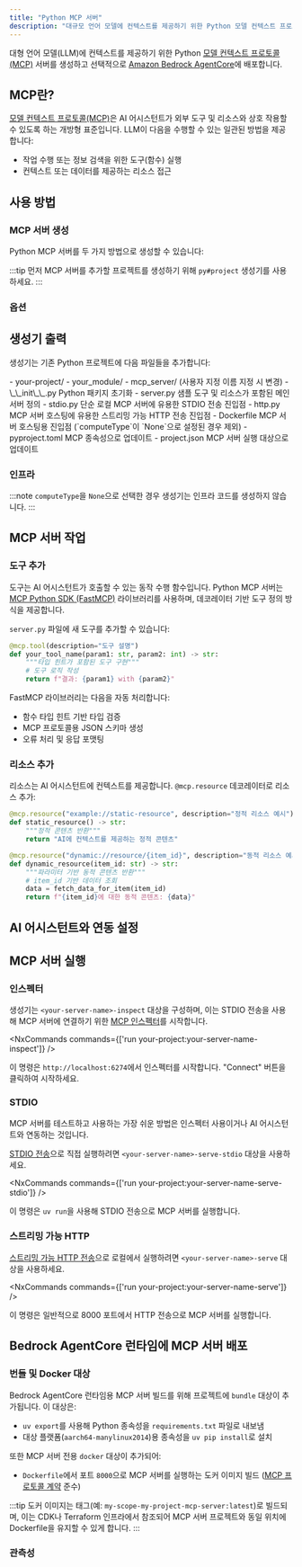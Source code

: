 ```yaml
---
title: "Python MCP 서버"
description: "대규모 언어 모델에 컨텍스트를 제공하기 위한 Python 모델 컨텍스트 프로토콜(MCP) 서버 생성"
---
```



대형 언어 모델(LLM)에 컨텍스트를 제공하기 위한 Python [모델 컨텍스트 프로토콜(MCP)](https://modelcontextprotocol.io/) 서버를 생성하고 선택적으로 [Amazon Bedrock AgentCore](https://docs.aws.amazon.com/bedrock-agentcore/latest/devguide/)에 배포합니다.

## MCP란?

[모델 컨텍스트 프로토콜(MCP)](https://modelcontextprotocol.io/)은 AI 어시스턴트가 외부 도구 및 리소스와 상호 작용할 수 있도록 하는 개방형 표준입니다. LLM이 다음을 수행할 수 있는 일관된 방법을 제공합니다:

- 작업 수행 또는 정보 검색을 위한 도구(함수) 실행
- 컨텍스트 또는 데이터를 제공하는 리소스 접근

## 사용 방법

### MCP 서버 생성

Python MCP 서버를 두 가지 방법으로 생성할 수 있습니다:

<RunGenerator generator="py#mcp-server" />

:::tip
먼저 MCP 서버를 추가할 프로젝트를 생성하기 위해 <Link path="/guides/python-project">`py#project`</Link> 생성기를 사용하세요.
:::

### 옵션

<GeneratorParameters generator="py#mcp-server" />

## 생성기 출력

생성기는 기존 Python 프로젝트에 다음 파일들을 추가합니다:

<FileTree>
  - your-project/
    - your_module/
      - mcp_server/ (사용자 지정 이름 지정 시 변경)
        - \_\_init\_\_.py Python 패키지 초기화
        - server.py 샘플 도구 및 리소스가 포함된 메인 서버 정의
        - stdio.py 단순 로컬 MCP 서버에 유용한 STDIO 전송 진입점
        - http.py MCP 서버 호스팅에 유용한 스트리밍 가능 HTTP 전송 진입점
        - Dockerfile MCP 서버 호스팅용 진입점 (`computeType`이 `None`으로 설정된 경우 제외)
    - pyproject.toml MCP 종속성으로 업데이트
    - project.json MCP 서버 실행 대상으로 업데이트
</FileTree>

### 인프라

:::note
`computeType`을 `None`으로 선택한 경우 생성기는 인프라 코드를 생성하지 않습니다.
:::

<Snippet name="shared-constructs" />

<Snippet name="mcp/shared-constructs" />

## MCP 서버 작업

### 도구 추가

도구는 AI 어시스턴트가 호출할 수 있는 동작 수행 함수입니다. Python MCP 서버는 [MCP Python SDK (FastMCP)](https://github.com/modelcontextprotocol/python-sdk) 라이브러리를 사용하며, 데코레이터 기반 도구 정의 방식을 제공합니다.

`server.py` 파일에 새 도구를 추가할 수 있습니다:

```python
@mcp.tool(description="도구 설명")
def your_tool_name(param1: str, param2: int) -> str:
    """타입 힌트가 포함된 도구 구현"""
    # 도구 로직 작성
    return f"결과: {param1} with {param2}"
```

FastMCP 라이브러리는 다음을 자동 처리합니다:
- 함수 타입 힌트 기반 타입 검증
- MCP 프로토콜용 JSON 스키마 생성
- 오류 처리 및 응답 포맷팅

### 리소스 추가

리소스는 AI 어시스턴트에 컨텍스트를 제공합니다. `@mcp.resource` 데코레이터로 리소스 추가:

```python
@mcp.resource("example://static-resource", description="정적 리소스 예시")
def static_resource() -> str:
    """정적 콘텐츠 반환"""
    return "AI에 컨텍스트를 제공하는 정적 콘텐츠"

@mcp.resource("dynamic://resource/{item_id}", description="동적 리소스 예시")
def dynamic_resource(item_id: str) -> str:
    """파라미터 기반 동적 콘텐츠 반환"""
    # item_id 기반 데이터 조회
    data = fetch_data_for_item(item_id)
    return f"{item_id}에 대한 동적 콘텐츠: {data}"
```

## AI 어시스턴트와 연동 설정

<Snippet name="mcp/configuration-py" parentHeading="Configuring with AI Assistants" />

## MCP 서버 실행

### 인스펙터

생성기는 `<your-server-name>-inspect` 대상을 구성하며, 이는 STDIO 전송을 사용해 MCP 서버에 연결하기 위한 [MCP 인스펙터](https://github.com/modelcontextprotocol/inspector)를 시작합니다.

<NxCommands commands={['run your-project:your-server-name-inspect']} />

이 명령은 `http://localhost:6274`에서 인스펙터를 시작합니다. "Connect" 버튼을 클릭하여 시작하세요.

### STDIO

MCP 서버를 테스트하고 사용하는 가장 쉬운 방법은 인스펙터 사용이거나 AI 어시스턴트와 연동하는 것입니다.

[STDIO 전송](https://modelcontextprotocol.io/docs/concepts/transports#standard-input%2Foutput-stdio)으로 직접 실행하려면 `<your-server-name>-serve-stdio` 대상을 사용하세요.

<NxCommands commands={['run your-project:your-server-name-serve-stdio']} />

이 명령은 `uv run`을 사용해 STDIO 전송으로 MCP 서버를 실행합니다.

### 스트리밍 가능 HTTP

[스트리밍 가능 HTTP 전송](https://modelcontextprotocol.io/docs/concepts/transports#streamable-http)으로 로컬에서 실행하려면 `<your-server-name>-serve` 대상을 사용하세요.

<NxCommands commands={['run your-project:your-server-name-serve']} />

이 명령은 일반적으로 8000 포트에서 HTTP 전송으로 MCP 서버를 실행합니다.

## Bedrock AgentCore 런타임에 MCP 서버 배포

<Snippet name="mcp/bedrock-deployment" parentHeading="Deploying Your MCP Server to Bedrock AgentCore Runtime" />

### 번들 및 Docker 대상

Bedrock AgentCore 런타임용 MCP 서버 빌드를 위해 프로젝트에 `bundle` 대상이 추가됩니다. 이 대상은:

- `uv export`를 사용해 Python 종속성을 `requirements.txt` 파일로 내보냄
- 대상 플랫폼(`aarch64-manylinux2014`)용 종속성을 `uv pip install`로 설치

또한 MCP 서버 전용 `docker` 대상이 추가되어:

- `Dockerfile`에서 포트 `8000`으로 MCP 서버를 실행하는 도커 이미지 빌드 ([MCP 프로토콜 계약](https://docs.aws.amazon.com/bedrock-agentcore/latest/devguide/runtime-service-contract.html#mcp-protocol-contract) 준수)

:::tip
도커 이미지는 태그(예: `my-scope-my-project-mcp-server:latest`)로 빌드되며, 이는 CDK나 Terraform 인프라에서 참조되어 MCP 서버 프로젝트와 동일 위치에 Dockerfile을 유지할 수 있게 합니다.
:::

### 관측성

<Snippet name="mcp/observability" parentHeading="Observability" />